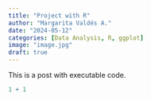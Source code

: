 ```yaml
---
title: "Project with R"
author: "Margarita Valdés A."
date: "2024-05-12"
categories: [Data Analysis, R, ggplot]
image: "image.jpg"
draft: true
---
```


This is a post with executable code.

```r
1 + 1
```
